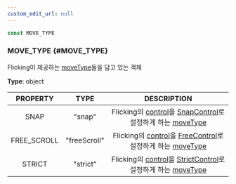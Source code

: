 ```yaml
---
custom_edit_url: null
---
```


```ts
const MOVE_TYPE
```

### MOVE_TYPE {#MOVE_TYPE}

<div className="bulma-tags">

</div>

Flicking이 제공하는 [moveType](Flicking#moveType)들을 담고 있는 객체

**Type**: object

|PROPERTY|TYPE|DESCRIPTION|
|:---:|:---:|:---:|
|SNAP|"snap"|Flicking의 [control](Flicking#control)을 [SnapControl](SnapControl)로 설정하게 하는 [moveType](Flicking#moveType)|
|FREE_SCROLL|"freeScroll"|Flicking의 [control](Flicking#control)을 [FreeControl](FreeControl)로 설정하게 하는 [moveType](Flicking#moveType)|
|STRICT|"strict"|Flicking의 [control](Flicking#control)을 [StrictControl](StrictControl)로 설정하게 하는 [moveType](Flicking#moveType)|

